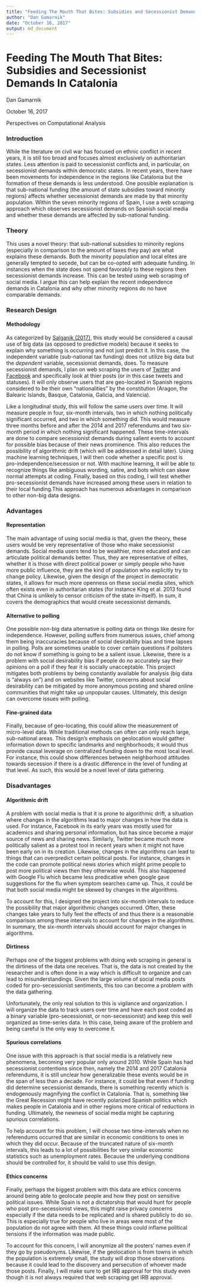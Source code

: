 ```yaml
---
title: "Feeding The Mouth That Bites: Subsidies and Secessionist Demands In Catalonia"
author: "Dan Gamarnik"
date: "October 16, 2017"
output: md_document
---
```


# Feeding The Mouth That Bites: Subsidies and Secessionist Demands In Catalonia 

Dan Gamarnik

October 16, 2017 

Perspectives on Computational Analysis


### Introduction 

While the literature on civil war has focused on ethnic conflict in recent years, it is still too broad and focuses almost exclusively on authoritarian states. Less attention is paid to secessionist conflicts and, in particular, on secessionist demands within democratic states. In recent years, there have been movements for independence in the regions like Catalonia but the formation of these demands is less understood. One possible explanation is that sub-national funding (the amount of state subsidies toward minority regions) affects whether secessionist demands are made by that minority population. Within the seven minority regions of Spain, I use a web scraping approach which observes secessionist demands on Spanish social media and whether these demands are affected by sub-national funding.

### Theory 

This uses a novel theory: that sub-national subsidies to minority regions (especially in comparison to the amount of taxes they pay) are what explains these demands. Both the minority population and local elites are generally tempted to secede, but can be co-opted with adequate funding. In instances when the state does not spend favorably to these regions then secessionist demands increase. This can be tested using web scraping of social media. I argue this can help explain the recent independence demands in Catalonia and why other minority regions do no have comparable demands. 

### Research Design 

#### Methodology

As categorized  by [Salganik (2017)](http://www.bitbybitbook.com/en/observing-behavior/designs/forecasting/), this study would be considered a causal use of big data (as opposed to predictive models) because it seeks to explain why something is occurring and not just predict it. In this case,  the independent variable (sub-national tax funding) does not utilize big data but the *dependent* variable, secessionist demands, does. To measure secessionist demands, I plan on web scraping the users of [Twitter](https://twitter.com/) and [Facebook](https://www.facebook.com/) and specifically look at thier posts (or in this case tweets and statuses). It will only observe users that are geo-located in Spanish regions considered to be their own "nationalities" by the constitution (Aragon, the Balearic Islands, Basque, Catalonia, Galicia, and Valencia).   

Like a longitudinal study, this will follow the same users over time. It will measure people in four, six-month intervals, two in which nothing politically significant occurred, and two in which something did. This would measure three months before and after the 2014 and 2017 referendums and two six-month period in which nothing significant happened. These time-intervals are done to compare secessionist demands during salient events to account for possible bias because of their news prominence. This also reduces the possibility of algorithmic drift (which will be addressed in detail later). Using machine learning techniques, I will then code whether a specific post is pro-independence/secession or not. With machine learning, it will be able to recognize things like ambiguous wording, satire, and bots which can skew normal attempts at coding. Finally, based on this coding, I will test whether pro-secessionist demands have increased among these users in relation to their local funding.This approach has numerous advantages in comparison to other non-big data designs.  
  
### Advantages

#### Representation
The main advantage of using social media is that, given the theory, these users would be very representative of those who make secessionist demands. Social media users tend to be wealthier, more educated and can articulate political demands better. Thus, they are representative of elites, whether it is those with direct political power or simply people who have more public influence, they are the kind of population who explicitly try to change policy. Likewise, given the design of the project in democratic states, it allows for much more openness on these social media sites, which often exists even in authoritarian states (for instance King et al. 2013 found that China is unlikely to censor criticism of the state in-itself). In sum, it covers the demographics that would create secessionist demands.  


#### Alternative to  polling

One possible non-big data alternative is polling data on things like desire for independence. However, polling suffers from numerous issues, chief among them being inaccuracies because of social desirability bias and time lapses in polling. Polls are sometimes unable to cover certain questions if pollsters do not know if something is going to be a salient issue. Likewise, there is a problem with social desirability bias if people do no accurately say their opinions on a poll if they fear it is socially unacceptable. This project mitigates both problems by being constantly available for analysis (big data is "always on") and on websites like Twitter, concerns about social desirability can be mitigated by more anonymous posting and shared online communities that might take up unpopular causes. Ultimately, this design can overcome issues with polling.    

#### Fine-grained data

Finally, because of geo-locating, this could allow the measurement of micro-level data. While traditional methods can often can only reach large, sub-national areas. This design's emphasis on geolocation would gather information down to specific landmarks and neighborhoods; it would thus provide causal leverage on centralized funding down to the most local level. For instance, this could show differences between neighborhood attitudes towards secession if there is a drastic difference in the level of funding at that level. As such, this would be a novel level of data gathering. 

### Disadvantages 

#### Algorithmic drift  
A problem with social media is that it is prone to algorithmic drift, a situation where changes in the algorithms lead to major changes in how the data is used. For instance, Facebook in its early years was mostly used for academics and sharing personal information, but has since become a major source of news and sharing news. Similarly, Twitter became much more politically salient as a protest tool in recent years when it might not have been early on in its creation. Likewise, changes in the algorithms can lead to things that can overpredict certain political posts. For instance, changes in the code can promote political news stories which might prime people to post more political views then they otherwise would. This also happened with Google Flu which became less predicative when google gave suggestions for the flu when symptom searches came up. Thus, it could be that both social media might be skewed by changes in the algorithms. 

To account for this, I designed the project into six-month intervals to reduce the possibility that major algorithmic changes occurred. Often, these changes take years to fully feel the effects of and thus there is a reasonable comparison among these intervals to account for changes in the algorithms. In summary, the six-month intervals should account for major changes in algorithms.          

#### Dirtiness

Perhaps one of the biggest problems with doing web scraping in general is the dirtiness of the data one receives. That is, the data is not created by the researcher and is often done in a way which is difficult to organize and can lead to misunderstandings. Given the large volume of social media posts coded for pro-secessionist sentiments, this too can become a problem with the data gathering. 

Unfortunately, the only real solution to this is vigilance and organization. I will organize the data to track users over time and have each post coded as a binary variable (pro-secessionist, or non-secessionist) and keep this well organized as time-series data. In this case, being aware of the problem and being careful is the only way to overcome it. 

  
#### Spurious correlations 

One issue with this approach is that social media is a relatively new phenomena, becoming very popular only around 2010. While Spain has had secessionist contentions since then, namely the 2014 and 2017 Catalonia referendums, it is still unclear how generalizable these events would be in the span of less than a decade. For instance, it could be that even if funding did determine secessionist demands, there is something recently which is endogenously  magnifying the conflict in Catalonia. That is, something like the Great Recession might have recently polarized Spanish politics which makes people in Catalonia and in other regions more critical of reductions in funding. Ultimately, the newness of social media might be capturing spurious correlations. 

To help account for this problem, I will choose two time-intervals when no referendums occurred that are similar in economic conditions to ones in which they did occur. Because of the truncated nature of six-month intervals, this leads to a lot of possibilities for very similar economic statistics such as unemployment rates. Because the underlying conditions should be controlled for, it should be valid to use this design.       

#### Ethics concerns

Finally, perhaps the biggest problem with this data are ethics concerns around being able to geolocate people and how they post on sensitive political issues. While Spain is not a dictatorship that would hunt for people who post pro-secessionist views, this might raise privacy concerns especially if the data needs to be replicated and is shared publicly to do so. This is especially true for people who live in areas were most of the population do not agree with them. All these things could inflame political tensions if the information was made public. 

To account for this concern, I will anonymize all the posters' names even if they go by pseudonyms. Likewise, if the geolocation is from towns in which the population is extremely small, the study will drop those observations because it could lead to the discovery and persecution of whoever made those posts. Finally, I will make sure to get IRB approval for this study even though it is not always required that web scraping get IRB approval.   
